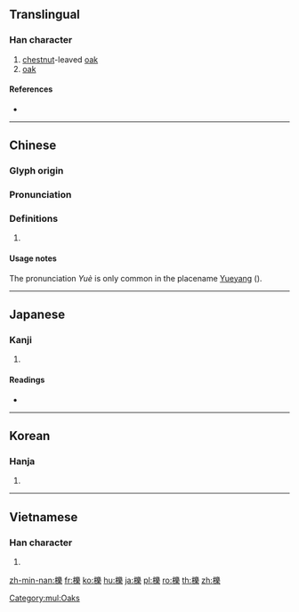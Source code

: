{{also|栎}}
==Translingual==

===Han character===
{{Han char|rn=75|rad=木|as=15|sn=19|four=42994|canj=DVID|ids=⿰木樂}}

# [[chestnut]]-leaved [[oak]]
# [[oak]]

====References====
* {{Han ref|kx=0560.300|dkj=15823|dj=0949.270|hdz=21314.090|uh=6ADF|ud=27359|bh=F252|bd=62034}}

[[Category:mul:Oaks]]

----

==Chinese==
{{zh-forms|s=栎}}

===Glyph origin===
{{Han etym}}

===Pronunciation===
{{zh-pron
|m=lì,yuè
|c=lik1
|mn=le̍k/lo̍k
|mc=y
|oc=y
|ma=
|cat=n
}}

===Definitions===
{{zh-hanzi}}

# {{rfdef|lang=zh}}

====Usage notes====
The pronunciation ''Yuè'' is only common in the placename [[Yueyang]] ({{zh-l|櫟陽}}).

----

==Japanese==

===Kanji===
{{ja-kanji|grade=|rs=木15}}

# {{defn|lang=ja|sort=木15}}

====Readings====
* {{ja-readings|on=[[れき]] (reki), [[ろう]] (rō)|kun=[[くぬぎ]] (kunugi)}}

----

==Korean==

===Hanja===
{{ko-hanja|hangeul=[[력]], [[역]]|eumhun=|rv=ryeok, yeok|mr=ryŏk, yŏk|y=lyek, yek}}

# {{defn|lang=ko|sort=木15}}

----

==Vietnamese==

===Han character===
{{vi-readings|rs=木15| hanviet = lác}}

# {{defn|lang=vi|sort=木15}}

[[zh-min-nan:櫟]]
[[fr:櫟]]
[[ko:櫟]]
[[hu:櫟]]
[[ja:櫟]]
[[pl:櫟]]
[[ro:櫟]]
[[th:櫟]]
[[zh:櫟]]